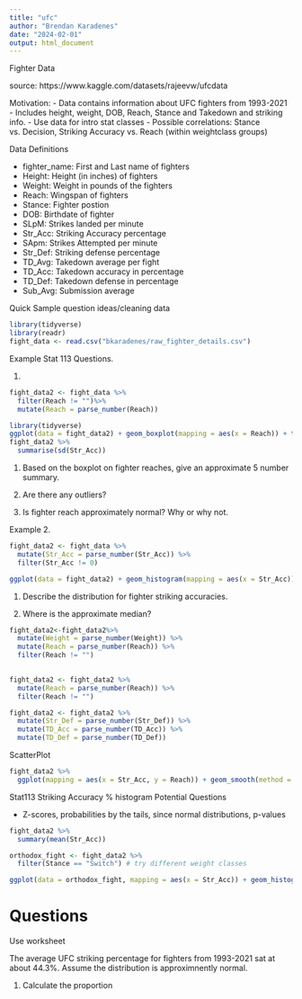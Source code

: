 ```yaml
---
title: "ufc"
author: "Brendan Karadenes"
date: "2024-02-01"
output: html_document
---
```


Fighter Data


source: https://www.kaggle.com/datasets/rajeevw/ufcdata

Motivation:
 - Data contains information about UFC fighters from 1993-2021
 - Includes height, weight, DOB, Reach, Stance and Takedown and striking info.
 - Use data for intro stat classes
 - Possible correlations: Stance vs. Decision, Striking Accuracy vs. Reach (within weightclass groups)
 
 Data Definitions
 
 - fighter_name: First and Last name of fighters
 - Height: Height (in inches) of fighters
 - Weight: Weight in pounds of the fighters
 - Reach: Wingspan of fighters
 - Stance: Fighter postion
 - DOB: Birthdate of fighter
 - SLpM: Strikes landed per minute
 - Str_Acc: Striking Accuracy percentage
 - SApm: Strikes Attempted per minute
 - Str_Def: Striking defense percentage
 - TD_Avg: Takedown average per fight
 - TD_Acc: Takedown accuracy in percentage
 - TD_Def: Takedown defense in percentage
 - Sub_Avg: Submission average
 




Quick Sample question ideas/cleaning data

```r
library(tidyverse)
library(readr)
fight_data <- read.csv("bkaradenes/raw_fighter_details.csv")
```

Example Stat 113 Questions.

1.

```r
fight_data2 <- fight_data %>%
  filter(Reach != "")%>%
  mutate(Reach = parse_number(Reach))
```


```r
library(tidyverse)
ggplot(data = fight_data2) + geom_boxplot(mapping = aes(x = Reach)) + theme_minimal()
fight_data2 %>%
  summarise(sd(Str_Acc))


```

1. Based on the boxplot on fighter reaches, give an approximate 5 number summary.

2. Are there any outliers?

3. Is fighter reach approximately normal? Why or why not.

Example 2.

```r
fight_data2 <- fight_data %>%
  mutate(Str_Acc = parse_number(Str_Acc)) %>%
  filter(Str_Acc != 0)
```


```r
ggplot(data = fight_data2) + geom_histogram(mapping = aes(x = Str_Acc)) + labs(x = "Striking Accuracy Percentage", title = "Distribution of Striking Accuracy % for UFC fighters") + theme_minimal() + theme(plot.title = element_text(hjust = .4))
```

1. Describe the distribution for fighter striking accuracies.

2. Where is the approximate median?


```r
fight_data2<-fight_data2%>%
  mutate(Weight = parse_number(Weight)) %>%
  mutate(Reach = parse_number(Reach)) %>%
  filter(Reach != "")
  
```

```r
fight_data2 <- fight_data2 %>%
  mutate(Reach = parse_number(Reach)) %>%
  filter(Reach != "")
```

```r
fight_data2 <- fight_data2 %>%
  mutate(Str_Def = parse_number(Str_Def)) %>%
  mutate(TD_Acc = parse_number(TD_Acc)) %>%
  mutate(TD_Def = parse_number(TD_Def))
```


ScatterPlot

```r
fight_data2 %>%
  ggplot(mapping = aes(x = Str_Acc, y = Reach)) + geom_smooth(method = "lm") + geom_point()
```

Stat113 Striking Accuracy % histogram Potential Questions

- Z-scores, probabilities by the tails, since normal distributions, p-values

```r
fight_data2 %>%
  summary(mean(Str_Acc))
```

```r
orthodox_fight <- fight_data2 %>%
  filter(Stance == "Switch") # try different weight classes
```

```r
ggplot(data = orthodox_fight, mapping = aes(x = Str_Acc)) + geom_histogram()
```



# Questions
Use worksheet

The average UFC striking percentage for fighters from 1993-2021 sat at about 44.3%. Assume the distribution is approximnently normal.

1. Calculate the proportion 
 








